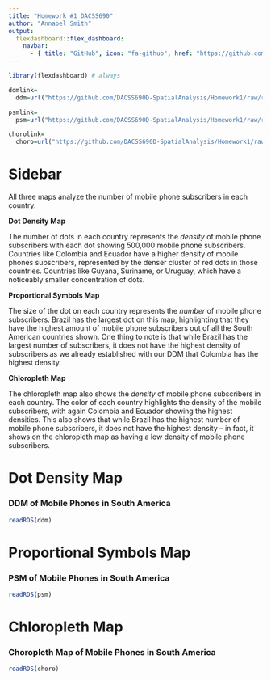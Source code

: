 ```yaml
---
title: "Homework #1 DACSS690"
author: "Annabel Smith"
output: 
  flexdashboard::flex_dashboard:
    navbar:
      - { title: "GitHub", icon: "fa-github", href: "https://github.com/DACSS690D-SpatialAnalysis/Homework1", align: right }
---
```


```r
library(flexdashboard) # always
```

<!-- links -->
```r
ddmlink=
  ddm=url("https://github.com/DACSS690D-SpatialAnalysis/Homework1/raw/refs/heads/main/interactive_ddm.rds")

psmlink=
  psm=url("https://github.com/DACSS690D-SpatialAnalysis/Homework1/raw/refs/heads/main/interactive_psm.rds")

chorolink=
  choro=url("https://github.com/DACSS690D-SpatialAnalysis/Homework1/raw/refs/heads/main/interactive_choro.rds")
```

Sidebar {.sidebar}
=====================================

All three maps analyze the number of mobile phone subscribers in each country.

**Dot Density Map**

The number of dots in each country represents the *density* of mobile phone subscribers with each dot showing 500,000 mobile phone subscribers. Countries like Colombia and Ecuador have a higher density of mobile phones subscribers, represented by the denser cluster of red dots in those countries. Countries like Guyana, Suriname, or Uruguay, which have a noticeably smaller concentration of dots. 

**Proportional Symbols Map**

The size of the dot on each country represents the *number* of mobile phone subscribers. Brazil has the largest dot on this map, highlighting that they have the highest amount of mobile phone subscribers out of all the South American countries shown. One thing to note is that while Brazil has the largest number of subscribers, it does not have the highest density of subscribers as we already established with our DDM that Colombia has the highest density. 

**Chloropleth Map** 

The chloropleth map also shows the *density* of mobile phone subscribers in each country. The color of each country highlights the density of the mobile subscribers, with again Colombia and Ecuador showing the highest densities. This also shows that while Brazil has the highest number of mobile phone subscribers, it does not have the highest density -- in fact, it shows on the chloropleth map as having a low density of mobile phone subscribers. 

Dot Density Map
===================================== 


### DDM of Mobile Phones in South America

```r
readRDS(ddm)
```


Proportional Symbols Map
===================================== 


### PSM of Mobile Phones in South America

```r
readRDS(psm)
```


Chloropleth Map
===================================== 


### Choropleth Map of Mobile Phones in South America

```r
readRDS(choro)
```

